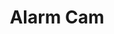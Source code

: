 ---
title: Alarm Cam
description: This application is used for monitoring activities through mobile phone cameras in real time. Starting from object identification and analysis such as face and movement. All activities are captured in a certain amount of time. Then the report results will be sent and stored in the database.
cover: https://res.cloudinary.com/dqo6txtrv/image/upload/v1730951932/Natserract%20Blog/projects/alarm_cam.jpg
---